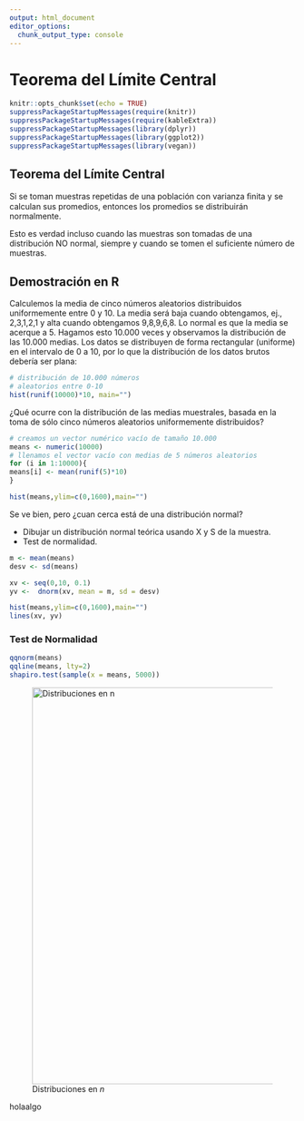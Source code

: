 ```yaml
---
output: html_document
editor_options: 
  chunk_output_type: console
---
```

# Teorema del Límite Central {#fundamentos}

```r
knitr::opts_chunk$set(echo = TRUE)
suppressPackageStartupMessages(require(knitr))
suppressPackageStartupMessages(require(kableExtra))
suppressPackageStartupMessages(library(dplyr))
suppressPackageStartupMessages(library(ggplot2))
suppressPackageStartupMessages(library(vegan))
```

## Teorema del Límite Central 

Si se toman muestras repetidas de una población con varianza ﬁnita y se calculan sus promedios, entonces los promedios se distribuirán normalmente.

Esto es verdad incluso cuando las muestras son tomadas de una distribución NO normal, siempre y cuando se tomen el suficiente número de muestras.


## Demostración en R

Calculemos la media de cinco números aleatorios distribuidos uniformemente entre 0 y 10. La media será baja cuando obtengamos, ej., 2,3,1,2,1 y alta cuando obtengamos 9,8,9,6,8. Lo normal es que la media se acerque a 5. Hagamos esto    10.000 veces y observamos la distribución de las 10.000 medias. Los datos se distribuyen de forma rectangular (uniforme) en el intervalo de 0 a 10, por lo que la distribución de los datos brutos debería ser plana:

```r
# distribución de 10.000 números 
# aleatorios entre 0-10
hist(runif(10000)*10, main="")

```

¿Qué ocurre con la distribución de las medias muestrales, basada en la toma de sólo cinco números aleatorios uniformemente distribuidos?


```r
# creamos un vector numérico vacío de tamaño 10.000
means <- numeric(10000)
# llenamos el vector vacío con medias de 5 números aleatorios
for (i in 1:10000){
means[i] <- mean(runif(5)*10)
}

hist(means,ylim=c(0,1600),main="")

```


Se ve bien, pero ¿cuan cerca está de una distribución normal?

* Dibujar un distribución normal teórica usando X y S de la muestra.
* Test de normalidad.

```r
m <- mean(means)
desv <- sd(means)

xv <- seq(0,10, 0.1)
yv <-  dnorm(xv, mean = m, sd = desv)

hist(means,ylim=c(0,1600),main="")
lines(xv, yv)

```


### Test de Normalidad

```r
qqnorm(means)
qqline(means, lty=2)
shapiro.test(sample(x = means, 5000))

```


![Distribuciones en $n$](images/distribuciones_en_n.png){fig-align="center" width="700"}

holaalgo


